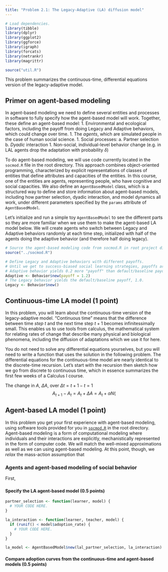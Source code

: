 ```yaml
---
title: "Problem 2.1: The Legacy-Adaptive (LA) diffusion model"
---
```

```r

# Load dependencies.
library(tibble)
library(dplyr)
library(ggplot2)
library(ggforce)
library(igraph)
library(forcats)
library(netrankr)
library(magrittr)

source("util.R")
```

This problem summarizes the continuous-time, differential equations version of the 
legacy-adaptive model.

## Primer on agent-based modeling

In agent-based modeling we need to define several entities and processes in 
software to fully specify how the agent-based model will work. Together, these
define an agent-based model:
1. Environmental and ecological factors, including the payoff 
   from doing Legacy and Adaptive behaviors, which could change over time.
1. The _agents_, which are simulated people in the case of human social science.
1. Social processes:
   a. Partner selection
   b. _Dyadic_ interaction
1. Non-social, individual-level behavior change (e.g. in LAL agents drop the
   adaptation with probability $\delta$)

To do agent-based modeling, we will use code currently located in the `socmod.R`
file in the root directory. This approach combines object-oriented programming,
characterized by explicit representations of classes of entities that define
attributes and capacities of the entities. In this course, one of the entities are
agents, representing people, who have cognitive and social capacities. We also
define an `AgentBasedModel` class, which is a structured way to define and store
information about agent-based models, including how partner selection, dyadic
interaction, and model dynamics all work, under different parameters specified
by the `params` attribute of `AgentBasedModel`.

Let's initialize and run a simple toy `AgentBasedModel` to see the different
parts so they are more familiar when we use them to make the agent-based LA
model below. We will create agents who switch between Legacy and Adaptive
behaviors randomly at each time step, initialized with half of the agents doing
the adaptive behavior (and therefore half doing legacy). 

```r
# Source the agent-based modeling code from socmod.R in root project directory.
source("../socmod.R")

# Define Legacy and Adaptive behaviors with different payoffs.
# Until we get to success-biased social learning strategies, payoffs are irrelevant.
# Adaptive behavior yields 0.2 more "payoff" than default/baseline payoff 1.0.
Adaptive <- Behavior$new(payoff = 1.2)  
# The Legacy behavior yields the default/baseline payoff, 1.0.
Legacy <- Behavior$new() 


```

## Continuous-time LA model (1 point)

In this problem, you will learn about the continuous-time version of the legacy-adaptive model. "Continuous time" means that the difference between time _step_ $t$ and 
the next time step $t+1$ becomes infinitessimally small. This enables us to use tools from calculus, the mathematical system for relating rates of change that describe many physical and biological phenomena, including the diffusion of adaptations which we use it for here. 

You do not need to solve any differential equations yourselves, but you will
need to write a function that uses the solution in the following problem. The
differential equations for the continuous-time model are nearly identical to 
the discrete-time recursion. Let's start with the recursion then sketch how we
go from discrete to continuous time, which in essence summarizes the first few
weeks of a Calculus I course. 

The change in $A$, $\Delta A$, over $\Delta t = t + 1 - t = 1$
$$
A_{t+1} - A_t = A_{t} + \Delta A = A_t + \alpha N (
$$

## Agent-based LA model (1 point)

In this problem you get your first experience with agent-based modeling, using
software tools provided for you in [`socmod.R`](../socmod.R) in the root
directory. Agent-based modeling is a form of computational modeling where 
individuals and their interactions are explicitly, mechanistically 
represented in the form of
computer code. We will match the well-mixed approximations as well as we can using
agent-based modeling. At this point, though, we _relax_ the mass-action 
assumption that 


### Agents and agent-based modeling of social behavior




First, 

### 

#### Specify the LA agent-based model (0.5 points)

```r

partner_selection <- function(learner, model) {
  # YOUR CODE HERE.
}

la_interaction <- function(learner, teacher, model) {
  if (runif() < model$adoption_rate) {
    # YOUR CODE HERE.
  }
}

la_model <- AgentBasedModel$new(lal_partner_selection, la_interaction)
```


#### Compare adoption curves from the continuous-time and agent-based models (0.5 points)


